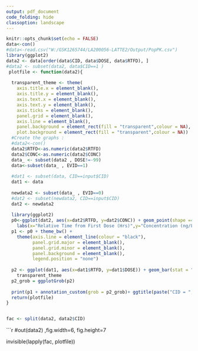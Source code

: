 ```yaml
---
output: pdf_document
code_folding: hide
classoption: landscape
---
```

```r
knitr::opts_chunk$set(echo = FALSE)
data<-con()
#data<-read.csv("W:/GSK1265744/LA200056-LATTE2/Output/PopPK.csv")
library(ggplot2)
data2 <- data[order(data$CID, data$DOSE, data$RTFD), ]
#data2 <- subset(data2, data$CID==1 )
 plotfile <- function(data2){
  
  transparent_theme <- theme(
    axis.title.x = element_blank(),
    axis.title.y = element_blank(),
    axis.text.x = element_blank(), 
    axis.text.y = element_blank(),
    axis.ticks = element_blank(),
    panel.grid = element_blank(),
    axis.line = element_blank(),
    panel.background = element_rect(fill = "transparent",colour = NA),
    plot.background = element_rect(fill = "transparent",colour = NA))
  #Create the graphs :
  #data2<-con()
  data2$RTFD<-as.numeric(data2$RTFD)
  data2$CONC<-as.numeric(data2$CONC)
  data_ <- subset(data2 , DOSE!=-99)
  data<-subset(data_ , EVID==1)
  
  #dat1 <- subset(data, CID==input$CID)
  dat1 <- data
  
  newdata2 <- subset(data_ , EVID==0)
  #dat2 <- subset(newdata2, CID==input$CID)
  dat2 <- newdata2
  
  library(ggplot2)
  p0<-ggplot(dat2, aes(x=dat2$RTFD, y=dat2$CONC)) + geom_point(shape =4) +
    labs(x="Relative Time from First Dose (Hrs)",y="Concentration (ng/L)") 
  p1 <- p0 + theme_bw() +
    theme(axis.line = element_line(colour = "black"),
          panel.grid.major = element_blank(),
          panel.grid.minor = element_blank(),
          panel.background = element_blank(),
          legend.position = "none")  
  
  p2 <- ggplot(dat1, aes(x=dat1$RTFD, y=dat1$DOSE)) + geom_bar(stat = "identity", width=0.01,colour="green") +
    transparent_theme
  p2_grob = ggplotGrob(p2)
  
  print(p1 + annotation_custom(grob = p2_grob)+ ggtitle(paste("CID = ",data2$CID)) )
  return(plotfile)
}


fac <- split(data2, data2$CID)

```

```r
#out(data2) ,fig.width=6, fig.height=7       


invisible(lapply(fac, plotfile))
       
